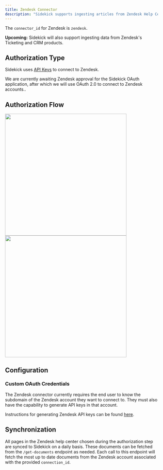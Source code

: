 ```yaml
---
title: Zendesk Connector
description: "Sidekick supports ingesting articles from Zendesk Help Center."
---
```

The `connector_id` for Zendesk is `zendesk`.

<Tip>**Upcoming:** Sidekick will also support ingesting data from Zendesk's Ticketing and CRM products. </Tip>

## Authorization Type
Sidekick uses [API Keys](https://support.zendesk.com/hc/en-us/articles/4408889192858-Generating-a-new-API-token) to connect to Zendesk. 

<Tip>We are currently awaiting Zendesk approval for the Sidekick OAuth application, after which we will use OAuth 2.0 to connect to Zendesk accounts.. </Tip>

## Authorization Flow
<Accordion title="Show screenshots">
<img width="400" src="https://github.com/ai-sidekick/docs/assets/14931371/40402d0d-4f62-4067-ad5c-85c31cc5e07e"/>
<img width="400" src="https://github.com/ai-sidekick/docs/assets/14931371/16804cff-6d0d-4cb0-9615-e1a133ea87c5"/>
</Accordion>

## Configuration

### Custom OAuth Credentials
The Zendesk connector currently requires the end user to know the subdomain of the Zendesk account they want to connect to. They must also have the capability to generate API keys in that account.

Instructions for generating Zendesk API keys can be found [here](https://support.zendesk.com/hc/en-us/articles/4408889192858-Generating-a-new-API-token).

## Synchronization
All pages in the Zendesk help center chosen during the authorization step are synced to Sidekick on a daily basis. These documents can be fetched from the `/get-documents` endpoint as needed. Each call to this endpoint will fetch the most up to date documents from the Zendesk account associated with the provided `connection_id`. 
